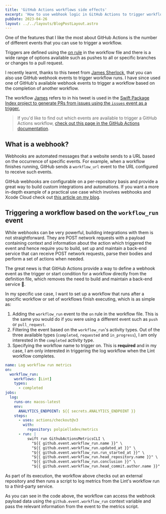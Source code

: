 ```yaml
---
title: 'GitHub Actions workflows side effects'
excerpt: 'How to use webhook logic in GitHub Actions to trigger workflows based on other workflows completion'
pubDate: 2023-04-26
layout: ../../layouts/BlogPostLayout.astro
---
```



One of the features that I like the most about GitHub Actions is the number of different events that you can use to trigger a workflow.

Triggers are defined using the [on rule](https://docs.github.com/en/actions/using-workflows/workflow-syntax-for-github-actions#on) in the workflow file and there is a wide range of options available such as pushes to all or specific branches or changes to a pull request.

I recently learnt, thanks to this tweet from [James Sherlock](https://twitter.com/JamesSherlouk), that you can also use GitHub webhook events to trigger workflow runs. I have since used one of GitHub's available webhook events to trigger a workflow based on the completion of another workflow.

The workflow [James](https://twitter.com/JamesSherlouk) refers to in his tweet is used in the [Swift Package Index project to generate PRs from issues using the `issues` event as a trigger.](https://github.com/SwiftPackageIndex/PackageList/blob/main/.github/workflows/issues.yml)

> If you'd like to find out which events are available to trigger a GitHub Actions workflow, [check out this page in the GitHub Actions documentation](https://docs.github.com/en/actions/using-workflows/events-that-trigger-workflows).

## What is a webhook?

Webhooks are automated messages that a website sends to a URL based on the occurrence of specific events. For example, when a workflow finishes running, GitHub sends a `workflow_url` event to the URL configured to receive such events.

GitHub webhooks are configurable on a per-repository basis and provide a great way to build custom integrations and automations. If you want a more in-depth example of a practical use case which involves webhooks and Xcode Cloud check out [this article on my blog](https://www.polpiella.dev/github-webhooks-and-xcode-cloud).

## Triggering a workflow based on the `workflow_run` event

While webhooks can be very powerful, building integrations with them is not straightforward. They are POST network requests with a payload containing context and information about the action which triggered the event and hence require you to build, set up and maintain a back-end service that can receive POST network requests, parse their bodies and perform a set of actions when needed.

The great news is that GitHub Actions provide a way to define a webhook event as the trigger or start condition for a workflow directly from the definition file, which removes the need to build and maintain a back-end service 🎉.

In my specific use case, I want to set up a workflow that runs after a specific workflow or set of workflows finish executing, which is as simple as:

1. Adding the `workflow_run` event to the `on` rule in the workflow file. This is the same you would do if you were using a different event such as `push` or `pull_request`.
2. Filtering the event based on the `workflow_run`'s activity types. Out of the three available types (`completed`, `requested` and `in_progress`), I am only interested in the `completed` activity type.
3. Specifying the workflow name to trigger on. This is **required** and in my case, I am only interested in triggering the log workflow when the Lint workflow completes.

```yaml:.github/workflows/log.yml
name: Log workflow run metrics
on:
  workflow_run:
    workflows: [Lint]
    types:
      - completed
jobs:
  log:
    runs-on: macos-latest
    env:
      ANALYTICS_ENDPOINT: ${{ secrets.ANALYTICS_ENDPOINT }}
    steps:
      - uses: actions/checkout@v3
        with:
          repository: polpielladev/metrics
      - run: |
          swift run GithubActionsMetricsCLI \
            "${{ github.event.workflow_run.name }}" \
            "${{ github.event.workflow_run.updated_at }}" \
            "${{ github.event.workflow_run.run_started_at }}" \
            "${{ github.event.workflow_run.head_repository.name }}" \
            "${{ github.event.workflow_run.conclusion }}" \
            "${{ github.event.workflow_run.head_commit.author.name }}"

```

As part of its execution, the workflow above checks out an external repository and then runs a script to log metrics from the Lint's workflow run to a third-party service.

As you can see in the code above, the workflow can access the webhook payload data using the `github.event.workflow_run` context variable and pass the relevant information from the event to the metrics script.

